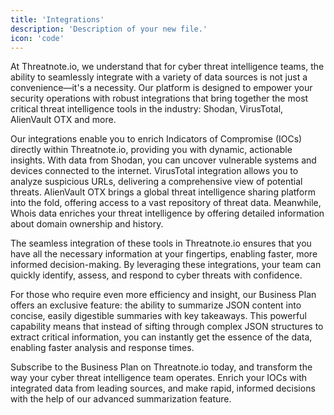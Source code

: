```yaml
---
title: 'Integrations'
description: 'Description of your new file.'
icon: 'code'
---
```


At Threatnote.io, we understand that for cyber threat intelligence teams, the ability to seamlessly integrate with a variety of data sources is not just a convenience—it's a necessity. Our platform is designed to empower your security operations with robust integrations that bring together the most critical threat intelligence tools in the industry: Shodan, VirusTotal, AlienVault OTX and more.

Our integrations enable you to enrich Indicators of Compromise (IOCs) directly within Threatnote.io, providing you with dynamic, actionable insights. With data from Shodan, you can uncover vulnerable systems and devices connected to the internet. VirusTotal integration allows you to analyze suspicious URLs, delivering a comprehensive view of potential threats. AlienVault OTX brings a global threat intelligence sharing platform into the fold, offering access to a vast repository of threat data. Meanwhile, Whois data enriches your threat intelligence by offering detailed information about domain ownership and history.

The seamless integration of these tools in Threatnote.io ensures that you have all the necessary information at your fingertips, enabling faster, more informed decision-making. By leveraging these integrations, your team can quickly identify, assess, and respond to cyber threats with confidence.

For those who require even more efficiency and insight, our Business Plan offers an exclusive feature: the ability to summarize JSON content into concise, easily digestible summaries with key takeaways. This powerful capability means that instead of sifting through complex JSON structures to extract critical information, you can instantly get the essence of the data, enabling faster analysis and response times.

Subscribe to the Business Plan on Threatnote.io today, and transform the way your cyber threat intelligence team operates. Enrich your IOCs with integrated data from leading sources, and make rapid, informed decisions with the help of our advanced summarization feature.